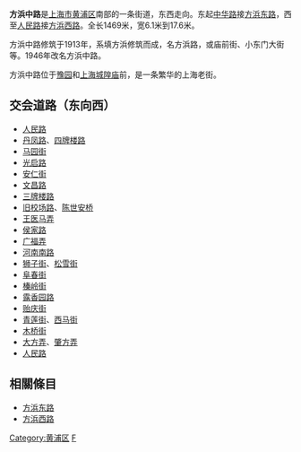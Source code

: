 {{Unreferenced|time=2013-07-11T04:13:06+00:00}}
'''方浜中路'''是[[上海市|上海市]][[黄浦区|黄浦区]]南部的一条街道，东西走向。东起[[中华路_(上海)|中华路]]接[[方浜东路|方浜东路]]，西至[[人民路_(上海)|人民路]]接[[方浜西路|方浜西路]]。全长1469米，宽6.1米到17.6米。

方浜中路修筑于1913年，系填方浜修筑而成，名方浜路，或庙前街、小东门大街等。1946年改名方浜中路。

方浜中路位于[[豫园|豫园]]和[[上海城隍庙|上海城隍庙]]前，是一条繁华的上海老街。

== 交会道路（东向西） ==
*[[人民路_(上海)|人民路]]
*[[丹凤路|丹凤路]]、[[四牌楼路|四牌楼路]]
*[[马园街|马园街]]
*[[光启路|光启路]]
*[[安仁街|安仁街]]
*[[文昌路_(上海)|文昌路]]
*[[三牌楼路|三牌楼路]]
*[[旧校场路|旧校场路]]、[[陈世安桥|陈世安桥]]
*[[王医马弄|王医马弄]]
*[[侯家路|侯家路]]
*[[广福弄|广福弄]]
*[[河南南路_(上海)|河南南路]]
*[[狮子街|狮子街]]、[[松雪街|松雪街]]
*[[阜春街|阜春街]]
*[[榛岭街|榛岭街]]
*[[露香园路|露香园路]]
*[[贻庆街|贻庆街]]
*[[青莲街|青莲街]]、[[西马街|西马街]]
*[[木桥街_(上海)|木桥街]]
*[[大方弄|大方弄]]、[[肇方弄|肇方弄]]
*[[人民路_(上海)|人民路]]

==相關條目==
*[[方浜东路|方浜东路]]
*[[方浜西路|方浜西路]]

{{SH-stub}}


[[Category:黄浦区|Category:黄浦区]]
[[Category:上海道路|F]]